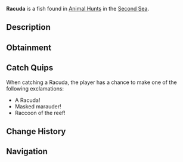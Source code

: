 {{FishInfobox
|image          = Racuda.png
|rarity         = Limited
|event          = Animal Hunt
|sea            = Second Sea
|location       = [[Animals - Sea 2]]
|sublocation    = 
|sources        = Fishing Rod
|radar_location = 
|prog_speed     = -15
|xp             = 1150
|weather        = Rain
|time           = 
|season         = Autumn
|bait           = Bagel
|base_weight    = 25
|base_value     = 650
|weight_range   = 18.5
|base_chance    = 50
|base_resil     = 40
}}
'''Racuda''' is a {{Rarity|Limited}} fish found in [[Animal Hunt]]s in the [[Second Sea]].

== Description ==
{{Description|A sneaky fish with a masked face, rummaging through murky waters.|Bestiary Entry}}

== Obtainment ==
{{Description|It scavenges where the rain muddies the depths.|Bestiary Hint}}
{{Fish Availability|
Animal Hunt/Second Sea
|top_rods      = 
Trident Rod\125217.66\88859.26;
Firefly Rod\116579.17\124593.35;
Leviathan's Fang Rod\109413.92\57605.48;
Wildflower Rod\95478.15\94143.15;
No-Life Rod\94598.57\93451.15;
Long Rod\89938.08\89938.08;
Fungal Rod\92691.29\92691.29;
Adventurer's Rod\79914.86\84873.95;
Candy Cane Rod\72988.19\75895.03;
Plastic Rod\73684.21\78508.4;
Free Spirit Rod\88426.56\71666.07;
Verdant Shear Rod\87690.8\83010.84;
Blazebringer Rod\81030.25\78494.03;
Challenger's Rod\80917.34\79677.02;
Seraphic Rod\80772.5\57319.27;
Depthseeker Rod\78645.1\78645.1;
Rod Of The Forgotten Fang\77530.36\65092.88;
Avalanche Rod\75804.95\75804.95;
Volcanic Rod\75646.34\75396.46;
Rod Of The Depths\75445.81\73360.44;
Zeus Rod\75212.74\74964.29;
Rod Of The Exalted One\68479.67\48520.12;
Ethereal Prism Rod\68142.27\51153.95;
Steady Rod\62894.74\62894.74
|recommended   = Free Spirit Rod
}}

== Catch Quips ==
When catching a Racuda, the player has a chance to make one of the following exclamations:
* A Racuda!
* Masked marauder!
* Raccoon of the reef!

== Change History ==
{{Change History|{{subst:Current Version}}}}

== Navigation ==
{{Fish Navbox|Animals - Sea 2}}